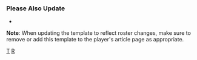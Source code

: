 {{Navbox
|name=德州遊騎兵隊當前登錄名單
|title=[[德州遊騎兵 (棒球)|<span style="color:#FFFFFF;">德州遊騎兵</span>]] 當前名單
|listclass=hlist
|state={{{state|autocollapse}}}
|titlestyle=background:#003279; color:#FFFFFF; border:2px solid #BD1021;
|groupstyle=background:#BD1021; color:#FFFFFF; border:2px solid #003279;

|group1=活躍名單
|list1=
* 2 [[馬可斯·塞米恩]]
* 3 {{link-en|萊奧迪·塔維拉斯|Leody Taveras}}
* 5 [[柯瑞·席格]]
* 9 {{link-en|史蒂芬·達加|Steven Duggar}}
* 11 [[查理·寇伯森]]
* 13 {{link-en|布萊德·米勒|Brad Miller (baseball)}}
* 18 {{link-en|米契·加佛|Mitch Garver}}
* 19 {{link-en|丹尼斯·桑塔納|Dennis Santana}}
* 22 [[喬恩·葛雷]]
* 25 {{link-en|荷西·萊克勒克|José Leclerc}}
* 28 {{link-en|喬納·海姆|Jonah Heim}}
* 30 {{link-en|納坦尼爾·洛爾|Nathaniel Lowe}}
* 32 {{link-en|約翰·金恩|John King (baseball)}}
* 33 [[丹恩·唐寧]]
* 43 [[蓋瑞特·理查斯]]
* 45 [[麥特·摩爾]]
* 46 {{link-en|布羅克·柏克|Brock Burke}}
* 47 {{link-en|喬許·史密斯 (內野手)|Josh Smith (infielder)|喬許·史密斯}}
* 49 {{link-en|葛倫·奧托|Glenn Otto}}
* 53 {{link-en|阿多利斯·賈西亞|Adolis García}}
* 54 [[馬丁·培瑞茲]]
* 56 {{link-en|柯爾·卡胡恩|Kole Calhoun}}
* 59 {{link-en|布萊特·馬丁|Brett Martin (baseball)}}
* 60 {{link-en|梅布里斯·維洛里亞|Meibrys Viloria}}
* 66 {{link-en|喬許·史柏茲|Josh Sborz}}
* 68 {{link-en|喬·巴洛|Joe Barlow}}

|group2=不活躍名單
|list2=
* 15 {{link-en|尼克·索拉克|Nick Solak}}
* 31 {{link-en|史賓塞·霍華德|Spencer Howard}}
* 39 {{link-en|寇爾比·艾拉德|Kolby Allard}}
* 52 {{link-en|泰勒·赫恩|Taylor Hearn}}
* 55 {{link-en|山姆·賀夫|Sam Huff (baseball)}}
* 57 {{link-en|尼克·史奈德|Nick Snyder}}
* 58 {{link-en|迪馬克斯·埃文斯|Demarcus Evans}}
* 61 {{link-en|史賓塞·帕頓|Spencer Patton}}
* 62 {{link-en|A·J·艾力克西|A. J. Alexy}}
* 65 {{link-en|札克·雷克斯|Zach Reks}}
* 70 {{link-en|埃澤奎爾·杜朗|Ezequiel Durán}}
* 77 {{link-en|安迪·伊巴涅茲|Andy Ibáñez}}

|group3=傷兵名單
|list3=
* 41 {{link-en|伊萊·懷特|Eli White}}
* 51 {{link-en|麥特·布希|Matt Bush (baseball)}}
* 72 {{link-en|喬納森·赫南德茲|Jonathan Hernández}}

|group4=禁賽名單
|list4=


|group5=教練團
|list5=
* 總教練 8 {{link-en|克里斯·伍德沃德|Chris Woodward}}
* 板凳教練 22 {{link-en|唐若松|Don Wakamatsu}}
* 一壘教練 43 {{link-en|柯瑞·拉格斯戴爾|Corey Ragsdale}}
* 三壘教練 27 {{link-en|湯尼·畢斯利|Tony Beasley}}
* 捕手教練 88 {{link-en|鮑比·威爾森|Bobby Wilson (baseball)}}
* 投手教練 71 {{link-en|道格·馬席斯|Doug Mathis}}
* 85 {{link-en|布倫丹·薩賈拉|Brendan Sagara}}
* 打擊教練 18 {{link-en|路易斯·歐提茲|Luis Ortiz (third baseman)}}
* 助理打擊教練 99 {{link-en|卡利克斯·克拉比|Callix Crabbe}}
* 牛棚捕手 66 賈許·弗雷瑟爾

}}<noinclude>
===Please Also Update===
*{{tl|Texas Rangers roster}}

{{collapsible option}}
'''Note''': When updating the template to reflect roster changes, make sure to remove or add this template to the player's article page as appropriate.
{{Roster maintenance|update source=http://mlb.mlb.com/team/roster_40man.jsp?c_id=tex}}

[[Category:美國職棒大聯盟球隊當前球員名單模板|T]]
[[Category:德州遊騎兵|R]]
</noinclude>